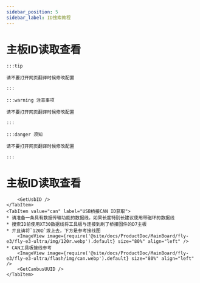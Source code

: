 ```yaml
---
sidebar_position: 5
sidebar_label: ID搜索教程
---
```









# 主板ID读取查看

    :::tip

    请不要打开网页翻译时候修改配置

    :::

    :::warning 注意事项

    请不要打开网页翻译时候修改配置

    :::

    :::danger 须知

    请不要打开网页翻译时候修改配置

    :::

# 主板ID读取查看

<Tabs>
    <TabItem value="usb" label="USB ID获取" default>
        
        <GetUsbID />
    </TabItem>
    <TabItem value="can" label="USB桥接CAN ID获取">
    * 请准备一条具有数据传输功能的数据线，如果长度特别长建议使用带磁环的数据线
    * 搜索ID前使用XT30数据线将工具板与连接到刷了桥接固件的D7主板
    * 并且请将`120Ω`拨上去，下方是参考接线图
        <ImageView image={require('@site/docs/ProductDoc/MainBoard/fly-e3/fly-e3-ultra/img/120r.webp').default} size="80%" align="left" />
    * CAN工具板接线参考
        <ImageView image={require('@site/docs/ProductDoc/MainBoard/fly-e3/fly-e3-ultra/flash/img/can.webp').default} size="80%" align="left" />   
        <GetCanbusUUID />  
    </TabItem>
</Tabs>
